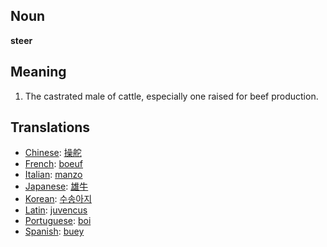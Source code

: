 ==Noun==
'''steer'''

==Meaning==

#The castrated male of cattle, especially one raised for beef production.

==Translations==

*[[Chinese]]: [[操舵]]
*[[French]]: [[boeuf]]
*[[Italian]]: [[manzo]]
*[[Japanese]]: [[雄牛]] 
*[[Korean]]: [[수송아지]]
*[[Latin]]: [[juvencus]]
*[[Portuguese]]: [[boi]]
*[[Spanish]]: [[buey]]